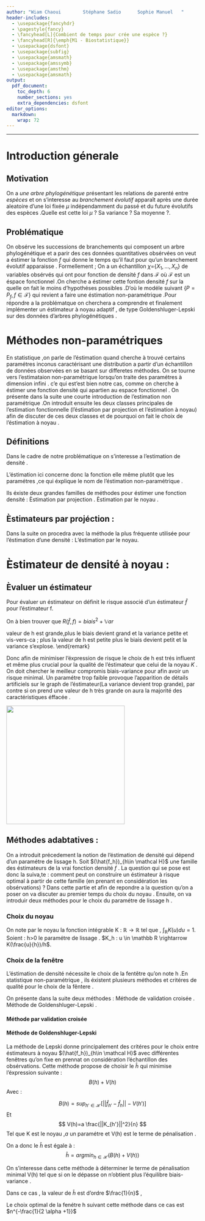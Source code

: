 ```yaml
---
author: "Wiam Chaoui        Stéphane Sadio      Sophie Manuel   "
header-includes:
  - \usepackage{fancyhdr}
  - \pagestyle{fancy}
  - \fancyhead[L]{Combient de temps pour crée une espèce ?}
  - \fancyhead[R]{\emph{M1 - Biostatistique}}
  - \usepackage{dsfont}
  - \usepackage{subfig}
  - \usepackage{amsmath}
  - \usepackage{amssymb}
  - \usepackage{amsthm}
  - \usepackage{amsmath}
output:
  pdf_document: 
    toc_depth: 6
    number_sections: yes
    extra_dependencies: dsfont
editor_options: 
  markdown: 
    wrap: 72
---
```


```{=tex}
\newtheorem{definition}{Définition}
\newtheorem{exemple}{Exemple}
\newtheorem{corollary}{Corollaire}
\newtheorem*{proposition}{Proposition}
\newtheorem{lemma}{Lemme}
\newtheorem*{demonstration}{Démonstration}
\newtheorem{remark}{Remarque}
\newtheorem{propetie}{Propriété}
\newpage
\tableofcontents
\newpage
```

------------------------------------------------------------------------

# Introduction génerale 

\fancyhead[R]{Introduction}

## Motivation

 \hspace*{1cm}
On a *une arbre phylogénétique* présentant les relations de parenté
entre *espèces* et on s'interesse au *branchement évolutif* apparaît
après une durée aleatoire d'une loi fixée $\mu$ indépendamment du passé
et du future évolutifs des espèces .\newline Quelle est cette loi $\mu$
? Sa variance ? Sa moyenne ?.\newline




## Problématique


 \hspace*{1cm}  On obsérve les successions de branchements qui composent un arbre
phylogénétique et a parir des ces données quantitatives obsérvées on
veut a éstimer la fonction $f$ qui donne le temps qu'il faut pour
qu'un branchement évolutif apparaisse .\newline    
  Formellement ; On a un
échantillon $\chi$={$X_1,...,X_n$} de variables obsérvés qui ont pour
fonction de densité $f$ dans $\mathcal F$ où $\mathcal F$ est un éspace
fonctionnel .On cherche a éstimer cette fontion densité $f$ sur la
quelle on fait le moins d'hypothéses possibles .D'où le modéle suivant
{$P={P_f,f\in \mathcal F}$} qui revient a faire une éstimation
non-paramétrique .\newline Pour répondre a la problématque on cherchera
a comprendre et finalement implémenter un éstimateur à noyau adaptif ,
de type Goldenshluger-Lepski sur des données d'arbres phylogénétiques
.\newpage

# Méthodes non-paramétriques

\fancyhead[R]{Méthodes non-paramétriques}

  \hspace*{1cm} En statistique ,on parle de l'éstimation quand cherche à trouvé certains paramétres inconus caractérisant une distribution a partir d'un échantillon de données observées en se basant sur differetes méthodes.
On se tourne vers l'estimataion non-paramétrique lorsqu'on traite des paramétres à dimension infini . c'e qui est'est bien notre cas, comme on cherche à éstimer une fonction densité qui apartien au espace fonctionnel .\newline 
 \hspace*{1cm} On présente dans la suite une courte introduction
de l'estimation non paramétrique .On introduit ensuite les deux classes
principales de l'estimation fonctionnelle (l'éstimation par projection
et l'éstimation à noyau) afin de discuter de ces
deux classes et de pourquoi on fait le choix de l'éstimation à noyau
.\newline

## Définitions


\begin{definition}
    Èstimation non-paramétrique:\newline
 L'éstimation non-paramétrique vise à résoudre des problémes d'éstmation dans le cadre statistique où le modéle dont on s'intéresse n'est pas décrit par un nombre fini de paramètres et dont chacun de ces paramétres ne permet pas de décrire la structure générale de la distribution des variables aléatoires.\newline Cela signifit qu'on utilise des modéles statistiques à dimension infinis .
\end{definition}


  Dans le cadre de notre problématique on s'interesse a l'estimation de
densité .\newline

\begin{definition}
Èstimation à densité:\newline
  Un des proncipes de base de l'éstimation à densité selon une méthode d'éstimation non-paramétrique est le suivant :\newline
Pour un échantillon des obsérvations quantitatives $\mathbb {X}$ ={$X_1.....,X_n$} des variables aléatoires i.i.d admettant une densité $f= F'$ . Supposons que $f \in \mathcal F$ où
$\mathcal{F}$un espace fonctionnel on cherche a éstimer la fonction
inconnu $f$ à partir de ces observations.\newline On notera $\hat f n$ l'estimateur de f.\newline
On se trouve donc avec le modéle suivant {$\mathbb P$ }{ 
$\mathbb P_f ,f \in \mathcal F$ }, tel que $\mathbb P_f$ est la
mesure probabilté de la densité $f$ .
\end{definition}

  L'éstimation ici concerne donc la fonction elle même plutôt que les paramétres ,ce qui éxplique le nom de l'éstimation non-paramétrique .\newline


\begin{remark} 
-On notera dans la suite $\hat f$ l'éstimateur de la vrai fonction
$f$.\newline
-On prend souvent les distance $L^p$ avec p =1,2 ou $\infty$ .
\end{remark}


Ils éxiste deux grandes familles de méthodes pour éstimer une fonction densité  :\newline
   \hspace*{1cm}  Èstimation par projection .\newline
   \hspace*{1cm}  Èstimation par le noyau .

## Èstimateurs par projéction :


\begin{definition}
Èstimation par projection:\newline
Supposant que la fonction $f$ à éstimer est dans l'éspace de Hilbert
$\mathcal F = (L^2 , ||.||, <.,.>)$ avec $(\Phi_j)_{j>0}$ une base orthonormée de $L^2$ ,$\mathbb E _N$  un sous-espace fini de $\mathcal F$ et $1 \leq |N| < \infty$.\newline
De plus $a_{\lambda} = <f,\Phi_{\lambda}> = \int_{\mathbb R}f(x)\Phi_{\lambda}(x) dx$.\newline
Alors, on éstime la fonction $f$ par son projeté 

$$
\Pi_Nf = \sum_{\lambda \in N} a_{\lambda} \Phi_{\lambda}
$$
\end{definition}



\begin{remark}
-Cette méthode nous raméne au cas paramétrique .\newline
-Plus la valeur de N est grande plus le biais est petit et la variance est grande .
\end{remark}



 Dans la suite on procedra avec la méthode la plus fréquente utilisée pour l'éstimation d'une densité : L'éstimation par le noyau.\newline 

# Èstimateur de densité à noyau :

\fancyhead[R]{Èstimateur de densité à noyau}

## Èvaluer un éstimateur 

Pour évaluer un éstimateur on définit le risque associé d'un éstimateur $\hat f$ pour l'éstimateur f.\newline

\begin{definition} 
La fonction de risque : 
$$ 
\mathcal R(\hat f ,f)=\mathbb E_f[||\hat f -f||^2]
$$
\end{definition}


\begin{remark}
  La fonction de risque associé nous permet de comparer l'éstimateur $\hat f$ et l'éstimation f .\newline
On cherche a ce que ce risque associé soit minimal (i.e tend vers 0 pour un nombre d'obsérvation assez grand.)\newline
\end{remark}

\begin{proposition}

Dans le cas d'un éstimateur à noyau , on a :\newline
$$
R(\hat{f},f)=E_f[||\hat{f}-f||^2 ] = ||f-K_h*f ||^2 + E_f[||\hat{f}-K_h*f ||^2]
$$
\end{proposition}

\begin{demonstration}
On que :\newline 


$E_f||\hat{f}-f ||^2 = \mathbb {E}_f[||\hat{f}+\mathbb {E}_f(\hat{f} )-(\mathbb {E}_f(\hat{f} )-f)|| ]^2$.\newline

$E_f||\hat{f}-f ||]^2 = \mathbb {E}_f||\hat{f}+E_f(\hat{f} )||^2 +\mathbb {E}_f||\mathbb {E}_f(\hat{f} )-f|| ^2 - 2 \mathbb {E}_f(<\hat{f}-\mathbb {E}_f(\hat{f});\mathbb {E}_f(\hat{f})-f>)$.\newline

Comme $\hat{f}$ est déterministe\newline 
$2\mathbb {E}_f(<\hat{f}-E_f(\hat{f});\mathbb {E}_f(\hat{f})-f>)=2<0,E_f(\hat{f})-f>=0$\newline
Ainsi $||\mathbb {E}_f(\hat{f} )-f||$ est déterministe\newline
On obtient :\newline
$R(\hat{f},f)=\mathbb {E}_f[||\hat{f}-f||^2 ] = ||f-K_h*f ||^2 + \mathbb {E}_f[||\hat{f}-K_h*f||^2]$ 
\end{demonstration}

On à bien trouver que\newline
$R(\hat{f},f)=biais^2+\mathbb Var$\newline

\begin{remark}\
   Plus la  valeur de h est  grande,plus le biais devient  grand et la variance petite et vis-vers-ca ; plus la valeur de h est petite plus le  biais devient petit et la variance s'explose.\newline
\end{remark}
 
Donc afin de minimiser l'éxpression de risque le choix  de h est trés influent et même plus crucial pour la qualité de l'éstimateur que celui de la noyau $K$ .\newline
On doit chercher le meilleur compromis biais-variance pour afin avoir un risque minimal.\newline
Un paramétre trop faible provoque l'apparition de détails artificiels sur le graph de l'éstimateur(La variance devient trop grande), par contre si on prend une valeur de h très grande on aura la majorité des caractéristiques éffacée .\newline


[![](C:\Users\wiam chaoui\Documents\Projet pfe\Bias-variance-trade-off){width="310"}](http://chimix.com/an16/pol16/image/aspts35.jpg)


## Méthodes adabtatives :

 \hspace*{1cm} On a introduit précedement la notion de l'éstimation de densité qui dépend d'un paramétre de lissage h. Soit  $(\hat{f_h})_{h\in \mathcal H}$ une famille des éstimateurs de la vrai fonction densité $f$ .\newline
 La question qui se pose   est donc la suiva,te  : comment peut on construire un éstimateur à risque optimal à partir de cette famille (en prenant en considération les obsérvations) ? \newline
  \hspace*{1cm}  Dans cette partie et afin de repondre a la question qu'on a poser on va discuter au premier temps du choix du noyau . Ensuite, on va introduir deux méthodes pour le choix du paramétre de lissage h .
 
### Choix du noyau 
On note par le noyau la fonction intégrable K : $\mathbb R \rightarrow \mathbb R$  tel que , $\int_{\mathbb R} K(u) du = 1$.\newline
Soient :\newline
h>0 le paramétre de lissage .\newline
$K_h : u \in \mathbb R \rightarrow K(\frac{u}{h})/h$.\newline

\begin{lemma}
On peut approximer la famille $(K_h)_{h>0}$ par l'identité du produit de convolution .
\end{lemma}

\begin{demonstration}
A Faire
\end{demonstration}

\begin{corollary}
$K_h * f : x \rightarrow \int_{\mathbb R} K_h(y-x) f(x) dx$ tend vers la fonction f quand h tend vers 0 .(pour la distance $L^2$)
\end{corollary}

### Choix de la fenêtre 
  L'éstimation de densité nécessite le choix de la fentêtre qu'on note h .\newline En statistique non-paramétrique , ils éxistent plusieurs méthodes et critéres de qualité pour le choix de la fêntere .\newline
  
  On présente dans la suite deux méthodes :\newline
   \hspace*{1cm}  Méthode de validation croisée .\newline
   \hspace*{1cm} Méthode de Goldenshluger-Lepski .\newline
    
#### Méthode par validation croisée 

#### Méthode de  Goldenshluger-Lepski 


  La méthode de Lepski donne principalement des critéres pour le choix entre éstimateurs à noyau $(\hat{f_h})_{h\in \mathcal H}$ avec différentes fenêtres qu'on fixe en prennat on considération l'échantillon des obsérvations.\newline
  Cette méthode propose de choisir le $\hat h$ qui minimise l'éxpression suivante :
$$
B(h)+V(h)
$$
Avec :

$$
B(h)=sup_{h' \in \mathcal H}{[||\hat f_{h'} - \hat f _h ||-V(h')]}
$$
Et 
$$
V(h)=a \frac{||K_{h'}||^2}{n}
$$
Tel que K est le noyau ,$a$ un paramétre et V(h) est le terme de pénalisation .\newline

On a donc le $\hat h$ est égale à  :
$$
\hat h = arg min_{h \in \mathcal H}(B(h)+V(h))
$$
\begin{remark}
Le terme de pénalisation choisi est proportionne a la variance de l'éstimateur .
\end{remark}


  On s'interesse dans cette méthode à déterminer le terme de pénalisation minimal V(h) tel que si on le dépasse on n'obtient plus l'équilibre biais-variance .\newline
  
  Dans ce cas , la valeur de $\hat h$ est d'ordre $\frac{1}{n}$ ,
  
  Le choix optimal de la fenétre h suivant cette méthode dans ce cas est $n^{-\frac{1}{2 \alpha +1}}$
